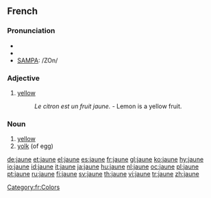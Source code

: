 ==French==

===Pronunciation===
*{{audio|Fr-jaune.ogg|audio}}
*{{IPA|/ʒɔn/}}
*[[w:SAMPA|SAMPA]]: /ZOn/

===Adjective===
{{fr-adj-mf}}

# [[yellow]]
#: ''Le citron est un fruit jaune.'' - Lemon is a yellow fruit.

===Noun===
{{fr-noun|m}}

# [[yellow]]
# [[yolk]] (of egg)

[[Category:fr:Colors]]

[[de:jaune]]
[[et:jaune]]
[[el:jaune]]
[[es:jaune]]
[[fr:jaune]]
[[gl:jaune]]
[[ko:jaune]]
[[hy:jaune]]
[[io:jaune]]
[[id:jaune]]
[[it:jaune]]
[[ja:jaune]]
[[hu:jaune]]
[[nl:jaune]]
[[oc:jaune]]
[[pl:jaune]]
[[pt:jaune]]
[[ru:jaune]]
[[fi:jaune]]
[[sv:jaune]]
[[th:jaune]]
[[vi:jaune]]
[[tr:jaune]]
[[zh:jaune]]